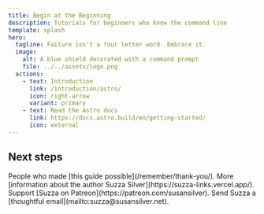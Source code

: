 ```yaml
---
title: Begin at the Beginning
description: Tutorials for beginners who know the command line
template: splash
hero:
  tagline: Failure isn't a four letter word. Embrace it. 
  image:
    alt: A blue shield decorated with a command prompt
    file: ../../assets/logo.png
  actions:
    - text: Introduction
      link: /introduction/astro/
      icon: right-arrow
      variant: primary
    - text: Read the Astro docs
      link: https://docs.astro.build/en/getting-started/
      icon: external
---
```



## Next steps

<CardGrid stagger>
	<Card title="Thank You and Resources" icon="approve-check-circle">
		People who made [this guide possible](/remember/thank-you/).
	</Card>
	<Card title="Learn About Suzza" icon="pencil">
		More [information about the author Suzza Silver](https://suzza-links.vercel.app/).
	</Card>
  <Card title="Support on Patreon" icon="patreon">
		Support [Suzza on Patreon](https://patreon.com/susansilver).
	</Card>
	<Card title="Get in Touch" icon="email">
		Send Suzza a [thoughtful email](mailto:suzza@susansilver.net).
	</Card>
</CardGrid>
